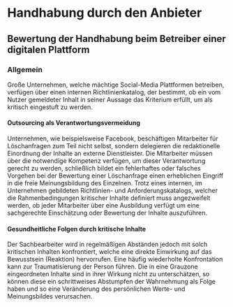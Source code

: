 # Handhabung durch den Anbieter

## Bewertung der Handhabung beim Betreiber einer digitalen Plattform

### Allgemein

Große Unternehmen, welche mächtige Social-Media Plattformen betreiben, verfügen
über einen internen Richtlinienkatalog, der bestimmt, ob ein vom Nutzer
gemeldeter Inhalt in seiner Aussage das Kriterium erfüllt, um als kritisch
eingestuft zu werden.

#### Outsourcing als Verantwortungsvermeidung

Unternehmen, wie beispielsweise Facebook, beschäftigen Mitarbeiter für Löschanfragen zum Teil nicht selbst,
sondern delegieren die redaktionelle Einordnung der Inhalte an externe Dienstleister.
Die Mitarbeiter müssen über die notwendige Kompetenz verfügen, um dieser Verantwortung gerecht zu werden,
schließlich bildet ein fehlerhaftes oder falsches Vorgehen bei der Bewertung einer Löschanfrage einen
erheblichen Eingriff in die freie Meinungsbildung des Einzelnen.
Trotz eines internen, im Unternehmen gebildeten Richtlinien- und Anforderungskatalogs,
welcher die Rahmenbedingungen kritischer Inhalte definiert muss angezweifelt werden,
ob jeder Mitarbeiter über eine Ausbildung verfügt um eine sachgerechte Einschätzung oder Bewertung der Inhalte auszuführen.

#### Gesundheitliche Folgen durch kritische Inhalte

Der Sachbearbeiter wird in regelmäßigen Abständen jedoch mit solch kritischen Inhalten konfrontiert,
welche eine direkte Einwirkung auf das Bewusstsein (Reaktion) hervorrufen.
Eine häufig wiederholte Konfrontation kann zur Traumatisierung der Person führen.
Die in eine Grauzone eingeordneten Inhalte sind in ihrer Wirkung nicht zu unterschätzen,
so können diese ein schrittweises Abstumpfen der Wahrnehmung als Folge haben und so eine
Veränderung des persönlichen Werte- und Meinungsbildes verursachen.

